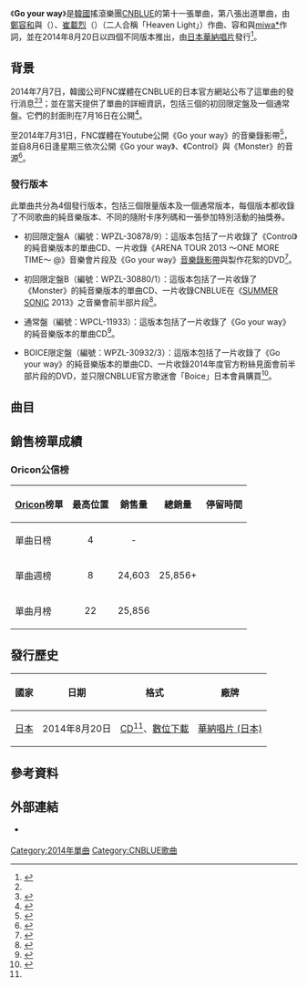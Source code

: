 {{Infobox single
|Name          = Go your way
|Cover         = CNBLUE Go your way.jpg
|Border        = yes
|Caption       = 通常盤封面
|Artist        = [[CNBLUE|CNBLUE]]
|Album         = [[WAVE|WAVE]]
|Released      = 2014年8月20日<br><small>（見[[#發行歷史|發行歷史]]）</small>
|Format        = [[CD|CD]]、[[數位音樂下載|數位下載]]
|B-side        = Control<br>Monster
|Recorded      = 2014年
|Genre         = [[日語流行音樂|日語流行音樂]]
|Length        = 3:19
|Writer        = [[鄭容和|鄭容和]]、{{link-ko|李鎮浩 (歌手)|이진호 (1986년)|李鎮浩}}（{{lang|ko|이진호}}）、[[崔載烈|崔載烈]]（{{lang|ko|최재열}}）、[[miwa*|miwa*]]
|Producer      = 
|Label         = [[日本華納音樂|華納唱片 (日本)]]
|Chronology    = [[CNBLUE|CNBLUE]]日語單曲
|Last single   = [[Truth_(CNBLUE單曲)|Truth]]<br>（2014年）
|This single   = '''Go your way'''<br>（2014年）
|Next single   = [[WHITE_(CNBLUE單曲)|WHITE]]<br>（2015年）
|Misc          = 
}}
《'''Go your way'''》是[[韓國|韓國]]搖滾樂團[[CNBLUE|CNBLUE]]的第十一張單曲，第八張出道單曲，由[[鄭容和|鄭容和]]與{{link-ko|李鎮浩 (歌手)|이진호 (1986년)|李鎮浩}}（{{lang|ko|이진호}}）、[[崔載烈|崔載烈]]（{{lang|ko|최재열}}）（二人合稱「Heaven Light」）作曲、容和與[[miwa*|miwa*]]作詞，並在2014年8月20日以四個不同版本推出，由[[日本華納音樂|日本華納唱片]]發行<ref name=release>{{cite web|url=http://cnblue-official.jp/news/detail.php?id=1008435|title=ニューシングル「Go your way」8月20日リリース決定！最新アーティスト写真公開！|language=ja|work=|publisher=CNBLUE Japan|accessdate=July 16, 2014|archive-date=2014-04-19|archive-url=https://web.archive.org/web/20140419013618/http://cnblue-official.jp/news/detail.php?id=1008435|dead-url=no}}</ref>。

==背景==
2014年7月7日，韓國公司FNC媒體在CNBLUE的日本官方網站公布了這單曲的發行消息<ref name=release /><ref>{{cite web|url=http://natalie.mu/music/news/120647|title=CNBLUE、夏を盛り上げる8thシングル発表|language=ja|work=|publisher=[[Natalie_(網站)|Natalie.mu]]|accessdate=July 16, 2014|archive-date=2019-08-06|archive-url=https://web.archive.org/web/20190806012902/https://natalie.mu/music/news/120647|dead-url=no}}</ref>；並在當天提供了單曲的詳細資訊，包括三個的初回限定盤及一個通常盤。它們的封面則在7月16日在公開<ref>{{cite web|url=http://wmg.jp/artist/cnblue/news_57985.html|title=ニューシングル「Go your way」のジャケット写真を公開！これに伴いCD購入応募特典も発表！！ / Warner Music Japan|language=ja|work=|publisher=[[Warner_Music_Group|Warner Music Japan]]|accessdate=July 16, 2014|archive-url=https://web.archive.org/web/20140821211712/http://wmg.jp/artist/cnblue/news_57985.html|archive-date=2014-08-21|dead-url=yes}}</ref>。

至2014年7月31日，FNC媒體在Youtube公開《Go your way》的音樂錄影帶<ref>{{cite web|url=http://cnblue-official.jp/news/detail.php?id=1012754|title=New Single「Go your way」MVフルバージョン公開！！|language=ja|work=|publisher=CNBLUE Japan|accessdate=August 6, 2014|archive-date=2016-03-04|archive-url=https://web.archive.org/web/20160304201811/http://cnblue-official.jp/news/detail.php?id=1012754|dead-url=no}}</ref>，並自8月6日逢星期三依次公開《Go your way》、《Control》與《Monster》的音源<ref>{{cite web|url=http://cnblue-official.jp/news/detail.php?id=1012883|title=8月6日（水）から「Go your way」「Control」「Monster」の3曲が3週連続配信決定！|language=ja|work=|publisher=CNBLUE Japan|accessdate=August 15, 2014|archive-date=2016-03-05|archive-url=https://web.archive.org/web/20160305010403/http://cnblue-official.jp/news/detail.php?id=1012883|dead-url=no}}</ref>。

===發行版本===
此單曲共分為4個發行版本，包括三個限量版本及一個通常版本，每個版本都收錄了不同歌曲的純音樂版本、不同的隨附卡序列碼和一張參加特別活動的抽獎券。

*初回限定盤A（編號：WPZL-30878/9）：這版本包括了一片收錄了《Control》的純音樂版本的單曲CD、一片收錄《ARENA TOUR 2013 ～ONE MORE TIME～ @{{link-ja|名古屋市綜合體育館|名古屋市総合体育館|NIPPONGAISHI HALL}}》音樂會片段及《Go your way》[[音樂錄影帶|音樂錄影帶]]與製作花絮的DVD<ref name=typeA>{{cite web|url=http://www.amazon.co.jp/Go-your-way-%E5%88%9D%E5%9B%9E%E9%99%90%E5%AE%9A%E7%9B%A4A-CNBLUE/dp/B00LKXTAWU|title=Amazon.com: Go your way(初回限定盤A): 音楽|language=ja|work=|publisher=[[Amazon.com|Amazon Japan]]|accessdate=July 16, 2014|archive-date=2019-05-01|archive-url=https://web.archive.org/web/20190501155959/https://www.amazon.co.jp/Go-your-way-%E5%88%9D%E5%9B%9E%E9%99%90%E5%AE%9A%E7%9B%A4A-CNBLUE/dp/B00LKXTAWU|dead-url=no}}</ref>。

*初回限定盤B（編號：WPZL-30880/1）：這版本包括了一片收錄了《Monster》的純音樂版本的單曲CD、一片收錄CNBLUE在《[[SUMMER_SONIC|SUMMER SONIC]] 2013》之音樂會前半部片段<ref name=typeB>{{cite web|url=http://www.amazon.co.jp/Go-your-way-%E5%88%9D%E5%9B%9E%E9%99%90%E5%AE%9A%E7%9B%A4B-CNBLUE/dp/B00LKXTAUC/|title=Amazon.com: Go your way(初回限定盤B): 音楽|language=ja|work=|publisher=[[Amazon.com|Amazon Japan]]|accessdate=July 16, 2014|archive-date=2015-01-08|archive-url=https://web.archive.org/web/20150108065736/http://www.amazon.co.jp/Go-your-way-%E5%88%9D%E5%9B%9E%E9%99%90%E5%AE%9A%E7%9B%A4B-CNBLUE/dp/B00LKXTAUC|dead-url=no}}</ref>。

*通常盤（編號：WPCL-11933）：這版本包括了一片收錄了《Go your way》的純音樂版本的單曲CD<ref name=regular>{{cite web|url=http://www.oricon.co.jp/prof/artist/488826/products/music/1088983/1/|title=「Ｇｏ　ｙｏｕｒ　ｗａｙ」 ＣＮＢＬＵＥ│オリコン芸能人事典-ORICON STYLE|language=ja|work=|publisher=[[Oricon|Oricon]]|accessdate=July 16, 2014|archive-date=2014-08-22|archive-url=https://web.archive.org/web/20140822034818/http://www.oricon.co.jp/prof/artist/488826/products/music/1088983/1/|dead-url=no}}</ref>。

*BOICE限定盤（編號：WPZL-30932/3）：這版本包括了一片收錄了《Go your way》的純音樂版本的單曲CD、一片收錄2014年度官方粉絲見面會前半部片段的DVD，並只限CNBLUE官方歌迷會「Boice」日本會員購買<ref name=Boice>{{cite web|url=http://wmg.jp/artist/cnblue/WPZL000030932.html|title=CNBLUE 「Go your way（BOICE限定盤）」 / Warner Music Japan|language=ja|work=|publisher=[[Warner_Music_Group|Warner Music Japan]]|accessdate=July 16, 2014|archive-url=https://web.archive.org/web/20140821211127/http://wmg.jp/artist/cnblue/WPZL000030932.html|archive-date=2014-08-21|dead-url=yes}}</ref>。

==曲目==
{{tracklist
| total_length    = 13:38
| headline        = 通常盤<ref name=regular />、BOICE限定盤<ref name=Boice/>

| all_arranger = {{link-ko|李鎮浩 (歌手)|이진호 (1986년)|李鎮浩}}（{{lang|ko|이진호}}）、[[崔載烈|崔載烈]]（{{lang|ko|최재열}}）

| title1          = Go your way
| music1          = [[鄭容和|鄭容和]]<br>李鎮浩<br>崔載烈
| lyrics1         = 鄭容和<br>[[miwa*|miwa*]]
| producer1       = 
| length1         = 3:19

| title2          = Control
| music2          = 鄭容和<br>李鎮浩<br>崔載烈
| lyrics2         = 鄭容和
| producer2       = 
| length2         = 3:13

| title3          = Monster
| music3          = [[李宗泫|李宗泫]]<br>李鎮浩<br>崔載烈
| lyrics3         = 李宗泫
| producer3       = 
| length3         = 3:46

| title4          = Go your way
| note4           = Instrumental
| music4          = 鄭容和<br>李鎮浩<br>崔載烈
| lyrics4         = 
| producer4       = 
| length4         = 3:19

}}
{{tracklist
| collapsed       = yes
| total_length    = 13:32
| headline        = 初回限定盤A<ref name=typeA />

| title1          = Go your way
| music1          = 鄭容和<br>李鎮浩<br>崔載烈
| lyrics1         = 鄭容和<br>miwa*
| producer1       = 
| length1         = 3:19

| title2          = Control
| music2          = 鄭容和<br>李鎮浩<br>崔載烈
| lyrics2         = 鄭容和
| producer2       = 
| length2         = 3:13

| title3          = Monster
| music3          = 李宗泫<br>李鎮浩<br>崔載烈
| lyrics3         = 李宗泫
| producer3       = 
| length3         = 3:46

| title4          = Control
| note4           = Instrumental
| music4          = 鄭容和<br>李鎮浩<br>崔載烈
| lyrics4         = 
| producer4       = 
| length4         = 3:13
}}
{{tracklist
| collapsed       = yes
| total_length    = 14:05
| headline        = 初回限定盤B<ref name=typeB />

| title1          = Go your way
| music1          = 鄭容和<br>李鎮浩<br>崔載烈
| lyrics1         = 鄭容和<br>miwa*
| producer1       = 
| length1         = 3:19

| title2          = Control
| music2          = 鄭容和<br>李鎮浩<br>崔載烈
| lyrics2         = 鄭容和
| producer2       = 
| length2         = 3:13

| title3          = Monster
| music3          = 李宗泫<br>李鎮浩<br>崔載烈
| lyrics3         = 李宗泫
| producer3       = 
| length3         = 3:46

| title4          = Monster
| note4           = Instrumental
| music4          = 李宗泫<br>李鎮浩<br>崔載烈
| lyrics4         = 
| producer4       = 
| length4         = 3:46
}}
{{tracklist
| collapsed       = yes
| headline        = DVD - 初回限定盤A：<small>《ARENA TOUR 2013 ～ONE MORE TIME～ @NIPPONGAISHI HALL》</small><ref name=typeA /> 
| title1          = Coffee shop
| title2          = One More Time
| title3          = I'm sorry
| title4          = Go your way 
| note4           = [[音樂錄影帶|音樂錄影帶]]
| title5          = Go your way
| note5           = 音樂錄影帶 - Special feature 
}}
{{tracklist
| collapsed       = yes
| headline        = DVD - 初回限定盤B：<small>《[[SUMMER_SONIC|SUMMER SONIC]] 2013》（前半部）</small><ref name=typeB /> 
| title1          = [[Where_you_are_(CNBLUE單曲)|Where you are]]
| title2          = In My Head
| title3          = Wake up
| title4          = [[Blind_Love_(CNBLUE單曲)|Blind Love]]
}}
{{tracklist
| collapsed       = yes
| headline        = DVD - BOICE限定盤：<small>2014年度官方粉絲見面會（前半部）</small><ref name=Boice/>
| title1          = Can't Stop
| title2          = Blind Love
| title3          = Greedy Man
}}

==銷售榜單成績==
===Oricon公信榜===
{| class="wikitable" style="width:500px;"
|-
! style="text-align:center;"|[[Oricon|Oricon]]榜單
! style="text-align:center;"|最高位置
! style="text-align:center;"|銷售量
! style="text-align:center;"|總銷量
! style="text-align:center;"|停留時間
|-
|align="left"|單曲日榜
| style="text-align:center;"| 4
| style="text-align:center;" rowspan="1"| -
| style="text-align:center;" rowspan="3"| 25,856+
| style="text-align:center;" rowspan="3"| <!--星期-->
|-
|align="left"|單曲週榜
| style="text-align:center;"| 8
| style="text-align:center;"| 24,603
|-
|align="left"|單曲月榜
| style="text-align:center;"| 22
| style="text-align:center;"| 25,856
|}

==發行歷史==
{| class="wikitable plainrowheaders"
|-
! scope="col"| 國家 !! 日期 !! 格式 !! 廠牌
|-
! scope="row" rowspan="1"| [[日本|日本]]
| 2014年8月20日
| [[CD|CD]]<ref name=regular />、[[數位音樂下載|數位下載]]
| [[日本華納音樂|華納唱片 (日本)]]
|}

==參考資料==
{{reflist}}

==外部連結==
* {{Official website|cnblue-official.jp/|CNBLUE日本官方網站}} {{Ja icon}}

{{CNBLUE}}

[[Category:2014年單曲|Category:2014年單曲]]
[[Category:CNBLUE歌曲|Category:CNBLUE歌曲]]